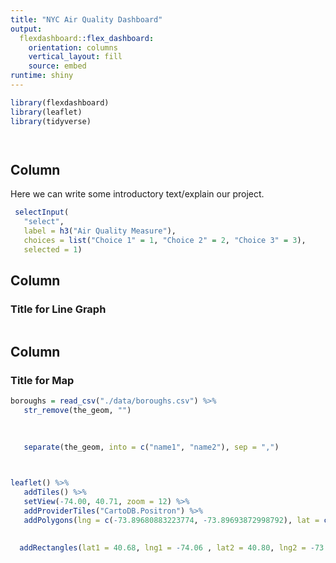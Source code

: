```yaml
---
title: "NYC Air Quality Dashboard"
output: 
  flexdashboard::flex_dashboard:
    orientation: columns
    vertical_layout: fill
    source: embed
runtime: shiny
---
```


```r
library(flexdashboard)
library(leaflet)
library(tidyverse)
```

```r

```

```r

```


Column {.sidebar}
-----------------------------------------------------------------------

Here we can write some introductory text/explain our project.

```r
 selectInput(
   "select",
   label = h3("Air Quality Measure"),
   choices = list("Choice 1" = 1, "Choice 2" = 2, "Choice 3" = 3), 
   selected = 1)
```

Column {data-width=500}
-----------------------------------------------------------------------

### Title for Line Graph

```r

```

Column {data-width=500}
-----------------------------------------------------------------------

### Title for Map

```r
boroughs = read_csv("./data/boroughs.csv") %>% 
   str_remove(the_geom, "")
   
   
   
   separate(the_geom, into = c("name1", "name2"), sep = ",")



leaflet() %>%
   addTiles() %>%
   setView(-74.00, 40.71, zoom = 12) %>%
   addProviderTiles("CartoDB.Positron") %>% 
   addPolygons(lng = c(-73.89680883223774, -73.89693872998792), lat = c(40.79580844515979, 40.79563587285357))
   
     
  addRectangles(lat1 = 40.68, lng1 = -74.06 , lat2 = 40.80, lng2 = -73.94)
```
